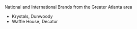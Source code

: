 
<Meta title="Notes/Scratchpad" />

National and International Brands from the Greater Atlanta area

- Krystals, Dunwoody
- Waffle House, Decatur